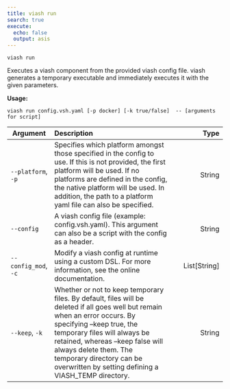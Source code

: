 ```yaml
---
title: viash run
search: true
execute:
  echo: false
  output: asis
---
```


`viash run`  

Executes a viash component from the provided viash config file. viash generates a temporary executable and immediately executes it with the given parameters.  

  

**Usage:**  

`viash run config.vsh.yaml [-p docker] [-k true/false]  -- [arguments for script]`  

  

| Argument | Description | Type |
|-|:----|-:
| `--platform`, `-p` | Specifies which platform amongst those specified in the config to use. If this is not provided, the first platform will be used. If no platforms are defined in the config, the native platform will be used. In addition, the path to a platform yaml file can also be specified. | String |
| `--config` | A viash config file (example: config.vsh.yaml). This argument can also be a script with the config as a header. | String |
| `--config_mod`, `-c` | Modify a viash config at runtime using a custom DSL. For more information, see the online documentation. | List[String] |
| `--keep`, `-k` | Whether or not to keep temporary files. By default, files will be deleted if all goes well but remain when an error occurs. By specifying --keep true, the temporary files will always be retained, whereas --keep false will always delete them. The temporary directory can be overwritten by setting defining a VIASH_TEMP directory. | String |


